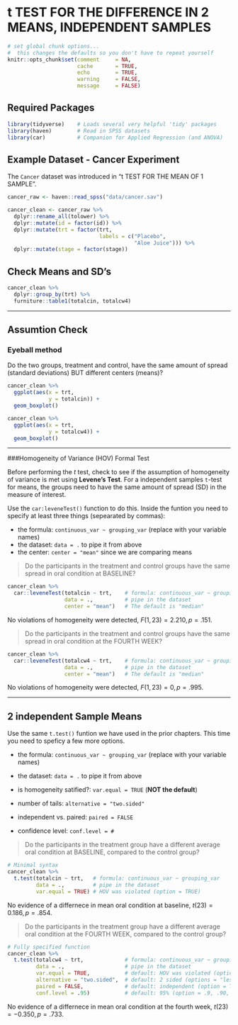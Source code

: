 # t TEST FOR THE DIFFERENCE IN 2 MEANS, INDEPENDENT SAMPLES 


```{r global_options, include=FALSE}
# set global chunk options...  
#  this changes the defaults so you don't have to repeat yourself
knitr::opts_chunk$set(comment     = NA,
                      cache       = TRUE,
                      echo        = TRUE, 
                      warning     = FALSE, 
                      message     = FALSE)
```



## Required Packages 

```{r load_libraries}
library(tidyverse)    # Loads several very helpful 'tidy' packages
library(haven)        # Read in SPSS datasets
library(car)          # Companion for Applied Regression (and ANOVA)
```




## Example Dataset - Cancer Experiment 

The `Cancer` dataset was introduced in "t TEST FOR THE MEAN OF 1 SAMPLE".



```{r, include=FALSE}
cancer_raw <- haven::read_spss("data/cancer.sav")

cancer_clean <- cancer_raw %>% 
  dplyr::rename_all(tolower) %>% 
  dplyr::mutate(id = factor(id)) %>% 
  dplyr::mutate(trt = factor(trt,
                             labels = c("Placebo", 
                                        "Aloe Juice"))) %>% 
  dplyr::mutate(stage = factor(stage))
```



## Check Means and SD’s

```{r}
cancer_clean %>% 
  dplyr::group_by(trt) %>% 
  furniture::table1(totalcin, totalcw4)
```


-------------------------------------------------------

## Assumtion Check

### Eyeball method

Do the two groups, treatment and control, have the same amount of spread (standard deviations) BUT different centers (means)?


```{r}
cancer_clean %>% 
  ggplot(aes(x = trt,
             y = totalcin)) +
  geom_boxplot()
```


```{r}
cancer_clean %>% 
  ggplot(aes(x = trt,
             y = totalcw4)) +
  geom_boxplot()
```


-------------------------------------------------------

###Homogeneity of Variance (HOV) Formal Test

Before performing the $t$ test, check to see if the assumption of homogeneity of variance is met using **Levene's Test**.  For a independent samples `t`-test for means, the groups need to have the same amount of spread (SD) in the measure of interest.

Use the `car:leveneTest()` function to do this.  Inside the funtion you need to specify at least three things (sepearated by commas):

- the formula:  `continuous_var ~ grouping_var` (replace with your variable names)
- the dataset:  `data = .` to pipe it from above
- the center:   `center = "mean"` since we are comparing means

> Do the participants in the treatment and control groups have the same spread in oral condition at BASELINE?

```{r}
cancer_clean %>% 
  car::leveneTest(totalcin ~ trt,    # formula: continuous_var ~ grouping_var
                  data = .,          # pipe in the dataset
                  center = "mean")   # The default is "median"
```

No violations of homogeneity were detected, $F(1, 23) = 2.210, p = .151$.


> Do the participants in the treatment and control groups have the same spread in oral condition at the FOURTH WEEK?

```{r}
cancer_clean %>% 
  car::leveneTest(totalcw4 ~ trt,    # formula: continuous_var ~ grouping_var
                  data = .,          # pipe in the dataset
                  center = "mean")   # The default is "median"
```


No violations of homogeneity were detected, $F(1, 23) = 0, p = .995$.


-------------------------------------------------------


## 2 independent Sample Means

Use the same `t.test()` funtion we have used in the prior chapters.  This time you need to speficy a few more options.
 
  

* the formula:  `continuous_var ~ grouping_var` (replace with your variable names)

* the dataset:  `data = .` to pipe it from above

* is homogeneity satified?: `var.equal = TRUE` (**NOT the default**)

* number of tails: `alternative = "two.sided"` 

* independent vs. paired:  `paired = FALSE` 

* confidence level: `conf.level = #` 


> Do the participants in the treatment group have a different average oral condition at BASELINE, compared to the control group?

```{r}
# Minimal syntax
cancer_clean %>% 
  t.test(totalcin ~ trt,   # formula: continuous_var ~ grouping_var
         data = .,         # pipe in the dataset
         var.equal = TRUE) # HOV was violated (option = TRUE)
```

No evidence of a differnece in mean oral condition at baseline, $t(23) = 0.186, p = .854$.


> Do the participants in the treatment group have a different average oral condition at the FOURTH WEEK, compared to the control group?

```{r}
# Fully specified function
cancer_clean %>% 
  t.test(totalcw4 ~ trt,             # formula: continuous_var ~ grouping_var
         data = .,                   # pipe in the dataset
         var.equal = TRUE,           # default: HOV was violated (option = TRUE)
         alternative = "two.sided",  # default: 2 sided (options = "less", "greater")
         paired = FALSE,             # default: independent (option = TRUE)
         conf.level = .95)           # default: 95% (option = .9, .90, ect.)
```

No evidence of a differnece in mean oral condition at the fourth week, $t(23) = -0.350, p = .733$.


